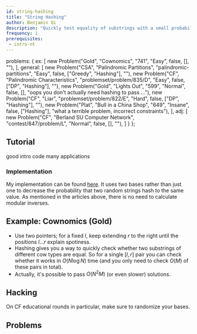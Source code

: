 ```yaml
---
id: string-hashing
title: "String Hashing"
author: Benjamin Qi
description: "Quickly test equality of substrings with a small probability of failure."
frequency: 1
prerequisites:
 - intro-nt
---
```



  problems: {
    ex: [
      new Problem("Gold", "Cownomics", "741", "Easy", false, [], ""),
    ],
    general: [
      new Problem("CSA", "Palindromic Partitions", "palindromic-partitions", "Easy", false, ["Greedy", "Hashing"], ""),
      new Problem("CF", "Palindromic Characteristics", "problemset/problem/835/D", "Easy", false, ["DP", "Hashing"], ""),
      new Problem("Gold", "Lights Out", "599", "Normal", false, [], "oops you don't actually need hashing to pass ..."),
      new Problem("CF", "Liar", "problemset/problem/822/E", "Hard", false, ["DP", "Hashing"], ""),
      new Problem("Plat", "Bull in a China Shop", "649", "Insane", false, ["Hashing"], "what a terrible problem, incorrect constraints"),
    ],
    adj: [
      new Problem("CF", "Berland SU Computer Network", "contest/847/problem/L", "Normal", false, [], ""),
    ]
  }
};

## Tutorial

<Resources>
  <Resource source="CPH" title="26.3 - String Hashing" starred>good intro</Resource>
  <Resource source="cp-algo" title="String Hashing" url="string/string-hashing.html" starred>code</Resource>
  <Resource source="PAPS" title="14.3 - Hashing" starred>many applications</Resource>

</Resources>

### Implementation

<IncompleteSection />

My implementation can be found [here](https://github.com/bqi343/USACO/blob/master/Implementations/content/strings%20(14)/Light/HashRange%20(14.2).h). It uses two bases rather than just one to decrease the probability that two random strings hash to the same value. As mentioned in the articles above, there is no need to calculate modular inverses.

## Example: Cownomics (Gold)

<Problems problems={metadata.problems.ex} />

  - Use two pointers; for a fixed $l$, keep extending $r$ to the right until the positions $l\ldots r$ explain spotiness. 
  - Hashing gives you a way to quickly check whether two substrings of different cow types are equal. So for a single $[l,r]$ pair you can check whether it works in $O(N\log N)$ time (and you only need to check $O(M)$ of these pairs in total).
  - Actually, it's possible to pass $O(N^2M)$ (or even slower) solutions.

<!-- ## Adjacency Lists

(elaborate)

<Problems problems={metadata.problems.adj} />
 -->

## Hacking

<Resources>
  <Resource source="CF" title="dacin21 - Anti-Hash Tests" url="blog/entry/60442">On CF educational rounds in particular, make sure to randomize your bases.</Resource>
</Resources>

## Problems

<Problems problems={metadata.problems.general} />